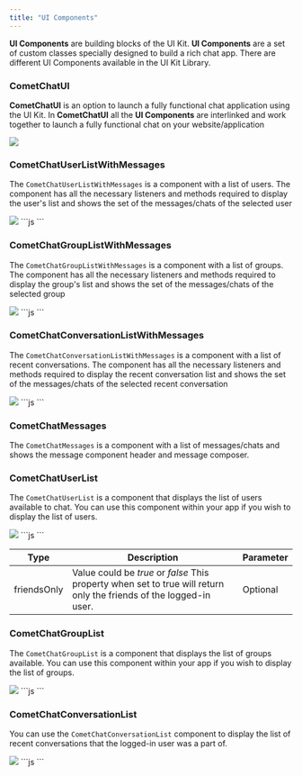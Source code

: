 ```yaml
---
title: "UI Components"
---
```


**UI Components** are building blocks of the UI Kit. **UI Components** are a set of custom classes specially designed to build a rich chat app. There are different UI Components available in the UI Kit Library.

### CometChatUI

**CometChatUI** is an option to launch a fully functional chat application using the UI Kit. In **CometChatUI** all the **UI Components** are interlinked and work together to launch a fully functional chat on your website/application

<Frame>
  <img src="/images/17444f28-1623200353-cec3ee26c00789da2e9c86d68a146076.png" />
</Frame>

### CometChatUserListWithMessages

The `CometChatUserListWithMessages` is a component with a list of users. The component has all the necessary listeners and methods required to display the user's list and shows the set of the messages/chats of the selected user

<Frame>
  <img src="/images/76dd03dc-1623200359-d64ec4a268aeeba7d00e8f1f27cdba02.png" />
</Frame>

<Tabs>
<Tab title="Vue">
```js
<template>
 <div id="app">
   <CometChatUserListWithMessages />
 </div>
</template>
<script>
 import { CometChatUserListWithMessages } from "./cometchat-pro-vue-ui-kit/CometChatWorkspace/src";
 export default {
   name: "App",
   components: {
     CometChatUserListWithMessages,
   }
 };
</script>
```

</Tab>

</Tabs>

### CometChatGroupListWithMessages

The `CometChatGroupListWithMessages` is a component with a list of groups. The component has all the necessary listeners and methods required to display the group's list and shows the set of the messages/chats of the selected group

<Frame>
  <img src="/images/c8b2f64a-1623200363-4516df5d176b925ff2a8a4f375ffa390.png" />
</Frame>

<Tabs>
<Tab title="Vue">
```js
<template>
 <div id="app">
   <CometChatGroupListWithMessages />
 </div>
</template>
<script>
 import { CometChatGroupListWithMessages } from "./cometchat-pro-vue-ui-kit/CometChatWorkspace/src";
 export default {
   name: "App",
   components: {
     CometChatGroupListWithMessages,
   }
 };
</script>
```

</Tab>

</Tabs>

### CometChatConversationListWithMessages

The `CometChatConversationListWithMessages` is a component with a list of recent conversations. The component has all the necessary listeners and methods required to display the recent conversation list and shows the set of the messages/chats of the selected recent conversation

<Frame>
  <img src="/images/0396c69b-1623200368-107d08827e73dbe27f7ac75a1729a5a7.png" />
</Frame>

<Tabs>
<Tab title="Vue">
```js
<template>
 <div id="app">
   <CometChatConversationListWithMessages />
 </div>
</template>
<script>
 import { CometChatConversationListWithMessages } from "./cometchat-pro-vue-ui-kit/CometChatWorkspace/src";
 export default {
   name: "App",
   components: {
     CometChatConversationListWithMessages,
   }
 };
</script>
```

</Tab>

</Tabs>

### CometChatMessages

The `CometChatMessages` is a component with a list of messages/chats and shows the message component header and message composer.

### CometChatUserList

The `CometChatUserList` is a component that displays the list of users available to chat. You can use this component within your app if you wish to display the list of users.

<Frame>
  <img src="/images/6902510b-1623200373-c1350bfa25fe3d944c6365bf0947051d.png" />
</Frame>

<Tabs>
<Tab title="Vue">
```js
<template>
 <div id="app">
   <CometChatUserList 
        :friendsOnly=false />
 </div>
</template>
<script>
 import { CometChatUserList } from "./cometchat-pro-vue-ui-kit/CometChatWorkspace/src";
 export default {
   name: "App",
   components: {
     CometChatUserList,
   }
 };
</script>
```

</Tab>

</Tabs>

| Type        | Description                                                                                                         | Parameter |
| ----------- | ------------------------------------------------------------------------------------------------------------------- | --------- |
| friendsOnly | Value could be *true* or *false* This property when set to true will return only the friends of the logged-in user. | Optional  |

### CometChatGroupList

The `CometChatGroupList` is a component that displays the list of groups available. You can use this component within your app if you wish to display the list of groups.

<Frame>
  <img src="/images/2a9dce96-1623200377-190de2da7e40bedd659d6a80a40977ce.png" />
</Frame>

<Tabs>
<Tab title="Vue">
```js
<template>
 <div id="app">
   <CometChatGroupList />
 </div>
</template>
<script>
 import { CometChatGroupList } from "./cometchat-pro-vue-ui-kit/CometChatWorkspace/src";
 export default {
   name: "App",
   components: {
     CometChatGroupList,
   }
 };
</script>
```

</Tab>

</Tabs>

### CometChatConversationList

You can use the `CometChatConversationList` component to display the list of recent conversations that the logged-in user was a part of.

<Frame>
  <img src="/images/25605b29-1623200380-3eb1f8932990ef683e7cd0a42eedc4da.png" />
</Frame>

<Tabs>
<Tab title="Vue">
```js
<template>
 <div id=“app”>
   <CometChatConversationList />
 </div>
</template>
<script>
 import { CometChatConversationList } from “./cometchat-pro-vue-ui-kit/CometChatWorkspace/src”;
 export default {
   name: “App”,
   components: {
     CometChatConversationList,
   }
 };
</script>
```

</Tab>

</Tabs>
